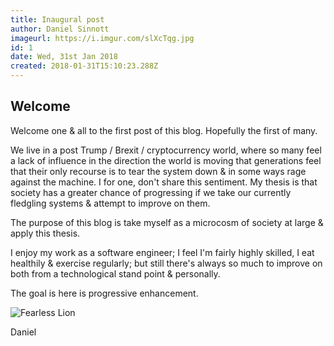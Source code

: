 ```yaml
---
title: Inaugural post
author: Daniel Sinnott
imageurl: https://i.imgur.com/slXcTqg.jpg
id: 1
date: Wed, 31st Jan 2018
created: 2018-01-31T15:10:23.288Z
---
```


## Welcome

Welcome one & all to the first post of this blog. Hopefully the first of many.

We live in a post Trump / Brexit / cryptocurrency world, where so many feel a lack of influence in
the direction the world is moving that generations feel that their only recourse is to tear the
system down & in some ways rage against the machine. I for one, don't share this sentiment. My
thesis is that society has a greater chance of progressing if we take our currently fledgling
systems & attempt to improve on them.

The purpose of this blog is take myself as a microcosm of society at large & apply this thesis.

I enjoy my work as a software engineer; I feel I'm fairly highly skilled, I eat healthily & exercise
regularly; but still there's always so much to improve on both from a technological stand point &
personally.

The goal is here is progressive enhancement.

![Fearless Lion](https://i.imgur.com/hvY7Kj9.jpg "Fearless Lion")

Daniel
